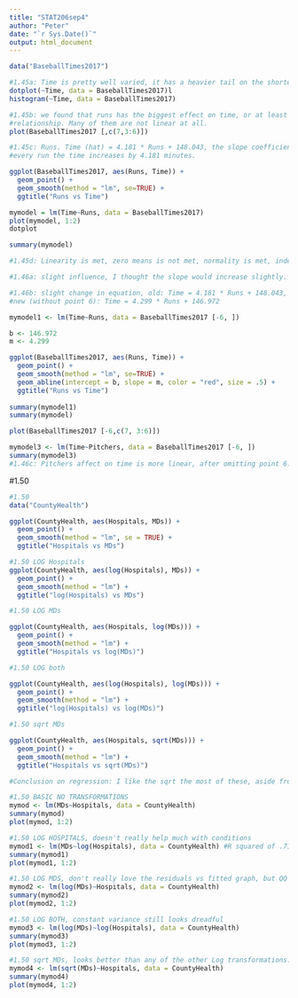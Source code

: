 ```yaml
---
title: "STAT206sep4"
author: "Peter"
date: "`r Sys.Date()`"
output: html_document
---
```



```r
data("BaseballTimes2017")
```

```r
#1.45a: Time is pretty well varied, it has a heavier tail on the shorter games, and fewer ones over 210 min.
dotplot(~Time, data = BaseballTimes2017)l
histogram(~Time, data = BaseballTimes2017)

#1.45b: we found that runs has the biggest effect on time, or at least the most linear 
#relationship. Many of them are not linear at all.
plot(BaseballTimes2017 [,c(7,3:6)])

#1.45c: Runs. Time (hat) = 4.181 * Runs + 148.043, the slope coefficient is 4.181, so for 
#every run the time increases by 4.181 minutes.

ggplot(BaseballTimes2017, aes(Runs, Time)) +
  geom_point() +
  geom_smooth(method = "lm", se=TRUE) +
  ggtitle("Runs vs Time")

mymodel = lm(Time~Runs, data = BaseballTimes2017)
plot(mymodel, 1:2)
dotplot

summary(mymodel)

#1.45d: Linearity is met, zero means is not met, normality is met, independence is met, constant variance is not met. 
```

```r
#1.46a: slight influence, I thought the slope would increase slightly.

#1.46b: slight change in equation, old: Time = 4.181 * Runs + 148.043, 
#new (without point 6): Time = 4.299 * Runs + 146.972

mymodel1 <- lm(Time~Runs, data = BaseballTimes2017 [-6, ])

b <- 146.972
m <- 4.299

ggplot(BaseballTimes2017, aes(Runs, Time)) +
  geom_point() +
  geom_smooth(method = "lm", se=TRUE) +
  geom_abline(intercept = b, slope = m, color = "red", size = .5) +
  ggtitle("Runs vs Time")
  
summary(mymodel1)
summary(mymodel)
```

```r
plot(BaseballTimes2017 [-6,c(7, 3:6)])
```

```r
mymodel3 <- lm(Time~Pitchers, data = BaseballTimes2017 [-6, ])
summary(mymodel3)
#1.46c: Pitchers affect on time is more linear, after omitting point 6.
```

#1.50

```r
#1.50
data("CountyHealth")

ggplot(CountyHealth, aes(Hospitals, MDs)) +
  geom_point() +
  geom_smooth(method = "lm", se = TRUE) +
  ggtitle("Hospitals vs MDs")

#1.50 LOG Hospitals
ggplot(CountyHealth, aes(log(Hospitals), MDs)) +
  geom_point() +
  geom_smooth(method = "lm") +
  ggtitle("log(Hospitals) vs MDs")

#1.50 LOG MDs

ggplot(CountyHealth, aes(Hospitals, log(MDs))) +
  geom_point() +
  geom_smooth(method = "lm") +
  ggtitle("Hospitals vs log(MDs)")

#1.50 LOG both

ggplot(CountyHealth, aes(log(Hospitals), log(MDs))) +
  geom_point() +
  geom_smooth(method = "lm") +
  ggtitle("log(Hospitals) vs log(MDs)")

#1.50 sqrt MDs

ggplot(CountyHealth, aes(Hospitals, sqrt(MDs))) +
  geom_point() +
  geom_smooth(method = "lm") +
  ggtitle("Hospitals vs sqrt(MDs)")

#Conclusion on regression: I like the sqrt the most of these, aside from the one with no transformations. Log doesn't seem to help much here, maybe log of hospitals if anything. 
```

```r
#1.50 BASIC NO TRANSFORMATIONS
mymod <- lm(MDs~Hospitals, data = CountyHealth) 
summary(mymod)
plot(mymod, 1:2)
```

```r
#1.50 LOG HOSPITALS, doesn't really help much with conditions
mymod1 <- lm(MDs~log(Hospitals), data = CountyHealth) #R squared of .7189
summary(mymod1)
plot(mymod1, 1:2)
```

```r
#1.50 LOG MDS, don't really love the residuals vs fitted graph, but QQ looks great
mymod2 <- lm(log(MDs)~Hospitals, data = CountyHealth)
summary(mymod2)
plot(mymod2, 1:2)
```

```r
#1.50 LOG BOTH, constant variance still looks dreadful
mymod3 <- lm(log(MDs)~log(Hospitals), data = CountyHealth)
summary(mymod3)
plot(mymod3, 1:2)
```

```r
#1.50 sqrt MDs, looks better than any of the other Log transformations.
mymod4 <- lm(sqrt(MDs)~Hospitals, data = CountyHealth) 
summary(mymod4)
plot(mymod4, 1:2)
```














